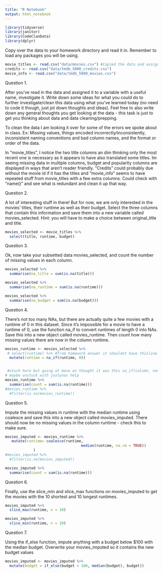 ```yaml
---
title: "R Notebook"
output: html_notebook
---
```


```r
library(tidyverse)
library(janitor)
library(CodeClanData)
library(dplyr) 
```

Copy over the data to your homework directory and read it in. Remember to load any packages you will be using.

```r
movie_titles <- read.csv("data/movies.csv") #Copied the data and assigned them
credits <- read.csv("data/tmdb_5000_credits.csv")
movie_info <- read.csv("data/tmdb_5000_movies.csv")
```

Question 1.

After you’ve read in the data and assigned it to a variable with a useful name, investigate it. Write down some ideas for what you could do to further investigate/clean this data using what you’ve learned today (no need to code it though, just jot down thoughts and ideas). Feel free to also write down any general thoughts you get looking at the data - this task is just to get you thinking about data and data cleaning/prepping.

To clean the data I am looking it over for some of the errors we spoke about in class. Ex: Missing values, things encoded incorrectly/inconsistently, inconsistent naming conventions and bad column names, and the format or order of the data.

In "movie_titles", I notice the two title columns an dim thinking only the most recent one is necessary as it appears to have also translated some titles. Im seeing missing data in multiple columns, budget and popularity columns are displayed in ways that aren't reader friendly. "Credits" could probably due without the movie id if it has the titles and "movie_info" seems to have repeated stuff from movie_titles with a few extra columns. Could check with "name()" and see what is redundant and clean it up that way.

Question 2.

A lot of interesting stuff in there! But for now, we are only interested in the movies’ titles, their runtime as well as their budget. Select the three columns that contain this information and save them into a new variable called movies_selected. Hint: you will have to make a choice between original_title and title.

```r
movies_selected <- movie_titles %>% 
  select(title, runtime, budget)
```

Question 3.

Ok, now take your subsetted data movies_selected, and count the number of missing values in each column.

```r
movies_selected %>% 
  summarise(na_title = sum(is.na(title)))

movies_selected %>% 
  summarise(na_runtime = sum(is.na(runtime)))

movies_selected %>% 
  summarise(na_budget = sum(is.na(budget)))
```
Question 4.

There’s not too many NAs, but there are actually quite a few movies with a runtime of 0 in this dataset. Since it’s impossible for a movie to have a runtime of 0, use the function na_if to convert runtimes of length 0 into NAs. Save this into a new object called movies_runtime. Then count how many missing values there are now in the column runtime.

```r
movies_runtime <- movies_selected %>%
 # select(runtime) %>% #from homework answer it shouldnt have thisline but i get an error when i do it without
  mutate(runtime = na_if(runtime, 0))


 #stuck here but going ot move on thought it was this na_if(column, non_standard_na) no clue why no work
# maybe unstuck with justynas help 
movies_runtime %>% 
  summarise(count = sum(is.na(runtime)))           
#movies_runtime %>%
  #filter(is.na(movies_runtime))
```
Question 5.

Impute the missing values in runtime with the median runtime using coalesce and save this into a new object called movies_imputed. There should now be no missing values in the column runtime - check this to make sure.

```r
movies_imputed <- movies_runtime %>%
   mutate(runtime= coalesce(runtime, 
                                   median(runtime, na.rm = TRUE))
             )
#movies_imputed %>%
  #filter(is.na(movies_imputed))

movies_imputed %>% 
  summarise(count = sum(is.na(runtime)))
```

Question 6.

Finally, use the slice_min and slice_max functions on movies_imputed to get the movies with the 10 shortest and 10 longest runtimes.

```r
movies_imputed %>% 
  slice_max(runtime, n = 10)

movies_imputed %>% 
  slice_min(runtime, n = 10)
```
Question 7.

Using the if_else function, impute anything with a budget below $100 with the median budget. Overwrite your movies_imputed so it contains the new budget values



```r
movies_imputed <- movies_imputed %>% 
  mutate(budget = if_else(budget < 100, median(budget), budget))
```


